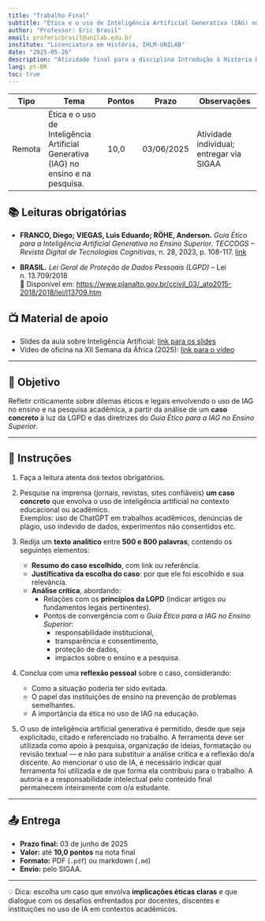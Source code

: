 ```yaml
---
title: "Trabalho Final"
subtitle: "Ética e o uso de Inteligência Artificial Generativa (IAG) no ensino e na pesquisa"
author: "Professor: Eric Brasil"
email: profericbrasil@unilab.edu.br
institute: "Licenciatura em História, IHLM-UNILAB"
date: "2025-05-26"
description: "Atividade final para a disciplina Introdução à História Digital. A atividade vale 10,0 pontos e deve ser entregue até 03/06/2025."
lang: pt-BR
toc: true
---
```



|Tipo | Tema | Pontos | Prazo |Observações|
|--------|----------------------|-----|------------|---------------------|
| Remota | Ética e o uso de Inteligência Artificial Generativa (IAG) no ensino e na pesquisa.| 10,0 | 03/06/2025 | Atividade individual; entregar via SIGAA |


## 📚 Leituras obrigatórias

- **FRANCO, Diego; VIEGAS, Luis Eduardo; RÖHE, Anderson.** *Guia Ético para a Inteligência Artificial Generativa no Ensino Superior*. _TECCOGS – Revista Digital de Tecnologias Cognitivas_, n. 28, 2023, p. 108-117. [link](https://doi.org/10.23925/1984-3585.2023i28p108-117)

- **BRASIL.** *Lei Geral de Proteção de Dados Pessoais (LGPD)* – Lei n. 13.709/2018  
  📎 Disponível em: <https://www.planalto.gov.br/ccivil_03/_ato2015-2018/2018/lei/l13709.htm>

## 📺 Material de apoio

- Slides da aula sobre Inteligência Artificial: [link para os slides](https://ericbrasil.com.br/cclhm00114/aulas/aula7)
- Vídeo de oficina na  XII Semana da África (2025): [link para o vídeo](https://drive.google.com/file/d/1ML-OVHqLsihIgickxXhi3hCsz7spoEZq/view?usp=sharing)

----

## 🎯 Objetivo

Refletir criticamente sobre dilemas éticos e legais envolvendo o uso de IAG no ensino e na pesquisa acadêmica, a partir da análise de um **caso concreto** à luz da LGPD e das diretrizes do *Guia Ético para a IAG no Ensino Superior*.

---

## 📝 Instruções

1. Faça a leitura atenta dos textos obrigatórios.

2. Pesquise na imprensa (jornais, revistas, sites confiáveis) **um caso concreto** que envolva o uso de inteligência artificial no contexto educacional ou acadêmico.  
   Exemplos: uso de ChatGPT em trabalhos acadêmicos, denúncias de plágio, uso indevido de dados, experimentos não consentidos etc.

3. Redija um **texto analítico** entre **500 e 800 palavras**, contendo os seguintes elementos:

   - **Resumo do caso escolhido**, com link ou referência.
   - **Justificativa da escolha do caso**: por que ele foi escolhido e sua relevância.
   - **Análise crítica**, abordando:
     - Relações com os **princípios da LGPD** (indicar artigos ou fundamentos legais pertinentes).
     - Pontos de convergência com o *Guia Ético para a IAG no Ensino Superior*:
       - responsabilidade institucional,
       - transparência e consentimento,
       - proteção de dados,
       - impactos sobre o ensino e a pesquisa.
4. Conclua com uma **reflexão pessoal** sobre o caso, considerando:

   - Como a situação poderia ter sido evitada.
   - O papel das instituições de ensino na prevenção de problemas semelhantes.
   - A importância da ética no uso de IAG na educação.
5. O uso de inteligência artificial generativa é permitido, desde que seja explicitado, citado e referenciado no trabalho. A ferramenta deve ser utilizada como apoio à pesquisa, organização de ideias, formatação ou revisão textual — e não para substituir a análise crítica e a reflexão do/a discente. Ao mencionar o uso de IA, é necessário indicar qual ferramenta foi utilizada e de que forma ela contribuiu para o trabalho. A autoria e a responsabilidade intelectual pelo conteúdo final permanecem inteiramente com o/a estudante.

---

## 📤 Entrega

- **Prazo final:** 03 de junho de 2025
- **Valor:** até **10,0 pontos** na nota final
- **Formato:** PDF (`.pdf`) ou markdown (`.md`)
- **Envio:** pelo SIGAA.

---

:::{.callout-note}
💡 Dica: escolha um caso que envolva **implicações éticas claras** e que dialogue com os desafios enfrentados por docentes, discentes e instituições no uso de IA em contextos acadêmicos.
:::

